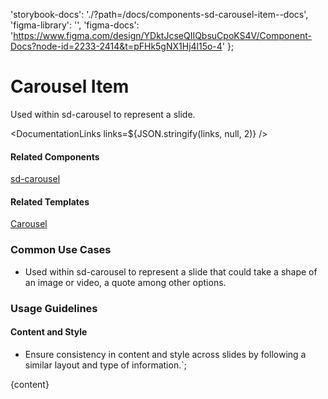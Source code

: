

  'storybook-docs': './?path=/docs/components-sd-carousel-item--docs',
  'figma-library': '',
  'figma-docs':
    'https://www.figma.com/design/YDktJcseQIIQbsuCpoKS4V/Component-Docs?node-id=2233-2414&t=pFHk5gNX1Hj4l15o-4'
};

# Carousel Item

Used within sd-carousel to represent a slide.

<DefaultStory />

<DocumentationLinks links=${JSON.stringify(links, null, 2)} />

#### Related Components

[sd-carousel](./?path=/docs/components-sd-carousel--docs)

#### Related Templates

[Carousel](./?path=/docs/templates-carousel--docs)

### Common Use Cases

- Used within sd-carousel to represent a slide that could take a shape of an image or video, a quote among other options.

### Usage Guidelines

#### Content and Style

- Ensure consistency in content and style across slides by following a similar layout and type of information.`;

<Meta title="Components/sd-carousel-item/Overview" />

<OverviewFormatter story={SdCarouselItemStories.Default}>{content}</OverviewFormatter>
